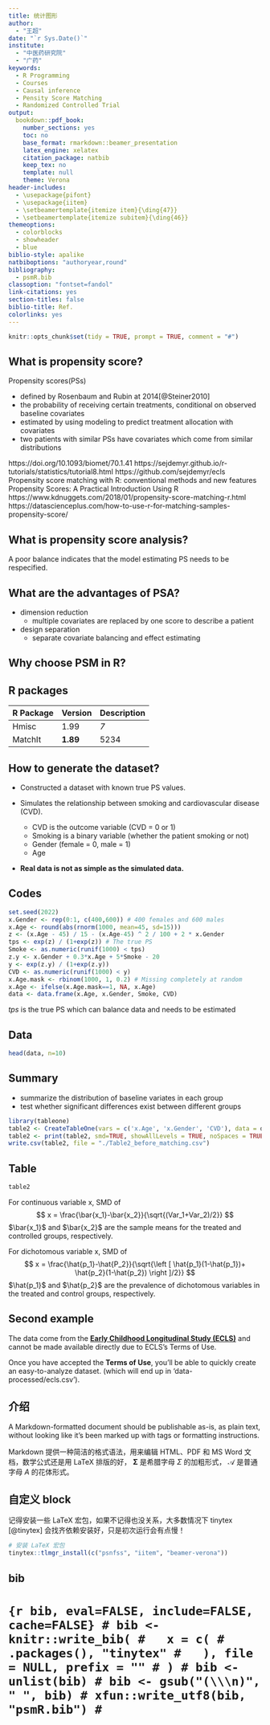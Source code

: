 ```yaml
---
title: 统计图形
author: 
  - "王超"
date: "`r Sys.Date()`"
institute: 
  - "中医药研究院"
  - "广药"
keywords:
  - R Programming
  - Courses
  - Causal inference
  - Pensity Score Matching
  - Randomized Controlled Trial
output: 
  bookdown::pdf_book: 
    number_sections: yes
    toc: no
    base_format: rmarkdown::beamer_presentation
    latex_engine: xelatex
    citation_package: natbib
    keep_tex: no
    template: null
    theme: Verona
header-includes:
  - \usepackage{pifont}
  - \usepackage{iitem}
  - \setbeamertemplate{itemize item}{\ding{47}}
  - \setbeamertemplate{itemize subitem}{\ding{46}}
themeoptions: 
  - colorblocks
  - showheader
  - blue
biblio-style: apalike
natbiboptions: "authoryear,round"
bibliography: 
  - psmR.bib
classoption: "fontset=fandol"
link-citations: yes
section-titles: false
biblio-title: Ref.
colorlinks: yes
---
```


```r
knitr::opts_chunk$set(tidy = TRUE, prompt = TRUE, comment = "#")
```

## What is propensity score?

Propensity scores(PSs)

- defined by Rosenbaum and Rubin at 2014[@Steiner2010]\cite{the1983rosebaum}
- the probability of receiving certain treatments, conditional on observed baseline covariates
- estimated by using modeling to predict treatment allocation with covariates
- two patients with similar PSs have covariates which come from similar distributions

https://doi.org/10.1093/biomet/70.1.41
https://sejdemyr.github.io/r-tutorials/statistics/tutorial8.html
https://github.com/sejdemyr/ecls
Propensity score matching with R: conventional methods and new features
Propensity Scores: A Practical Introduction Using R
https://www.kdnuggets.com/2018/01/propensity-score-matching-r.html
https://datascienceplus.com/how-to-use-r-for-matching-samples-propensity-score/

## What is propensity score analysis?

 <!-- ![The framework of propensity score matching.](./61857-PB5-7762-R1.png) -->
A poor balance indicates that the model estimating PS needs 
to be respecified.

## What are the advantages of PSA?

- dimension reduction
  - multiple covariates are replaced by one score to describe a patient
- design separation
  - separate covariate balancing and effect estimating

## Why choose PSM in R?


## R packages

| R Package    | Version   |Description |
|--------------|-----------|------------|
| Hmisc | 1.99      | *7*        |
| MatchIt | **1.89**  | 5234       |

## How to generate the dataset?

- Constructed a dataset with known true PS values.

- Simulates the relationship between smoking and cardiovascular disease (CVD).

  - CVD is the outcome variable (CVD = 0 or 1)
  - Smoking is a binary variable (whether the patient smoking or not)
  - Gender (female = 0, male = 1)
  - Age

- **Real data is not as simple as the simulated data.**

## Codes

```r
set.seed(2022)
x.Gender <- rep(0:1, c(400,600)) # 400 females and 600 males
x.Age <- round(abs(rnorm(1000, mean=45, sd=15))) 
z <- (x.Age - 45) / 15 - (x.Age-45) ^ 2 / 100 + 2 * x.Gender
tps <- exp(z) / (1+exp(z)) # The true PS
Smoke <- as.numeric(runif(1000) < tps)
z.y <- x.Gender + 0.3*x.Age + 5*Smoke - 20
y <- exp(z.y) / (1+exp(z.y))
CVD <- as.numeric(runif(1000) < y)
x.Age.mask <- rbinom(1000, 1, 0.2) # Missing completely at random
x.Age <- ifelse(x.Age.mask==1, NA, x.Age)
data <- data.frame(x.Age, x.Gender, Smoke, CVD)
```
*tps* is the true PS which can balance data and needs 
to be estimated

## Data
```r
head(data, n=10)
```

## Summary
- summarize the distribution of baseline variates in each group
- test whether significant differences exist between different groups

\tiny
```r
library(tableone)
table2 <- CreateTableOne(vars = c('x.Age', 'x.Gender', 'CVD'), data = data, factorVars = c('x.Gender', 'CVD'), strata = 'Smoke', smd=TRUE)
table2 <- print(table2, smd=TRUE, showAllLevels = TRUE, noSpaces = TRUE, printToggle = FALSE)
write.csv(table2, file = "./Table2_before_matching.csv")
```
\normalsize

## Table
\tiny
```r
table2
```
\small
For continuous variable x, SMD of
$$
 x = \frac{\bar{x_1}-\bar{x_2}}{\sqrt{(Var_1+Var_2)/2}}
$$
\footnotesize
$\bar{x_1}$ and $\bar{x_2}$ are the sample means for the treated and controlled groups, respectively.

\small
For dichotomous variable x, SMD of
$$
 x = \frac{\hat{p_1}-\hat{P_2}}{\sqrt{\left [ \hat{p_1}(1-\hat{p_1})+ \hat{p_2}(1-\hat{p_2}) \right ]/2}}
$$
\footnotesize
$\hat{p_1}$ and $\hat{p_2}$ are the prevalence of dichotomous variables in the treated and control groups, respectively.
\normalsize

## Second example

The data come from the [**Early Childhood Longitudinal Study (ECLS)**](https://www.childandfamilydataarchive.org/cfda/archives/cfda/studies/4075) and cannot be made available directly due to ECLS's Terms of Use. 

Once you have accepted the **Terms of Use**, you'll be able to quickly create an easy-to-analyze dataset.
(which will end up in 'data-processed/ecls.csv').

## 介绍

::: {.quotation data-latex="[John Gruber]"}
A Markdown-formatted document should be publishable as-is, as plain text, 
without looking like it’s been marked up with tags or formatting instructions.  
:::

Markdown 提供一种简洁的格式语法，用来编辑 HTML、PDF 和 MS Word 文档，数学公式还是用 LaTeX 排版的好， 
$\boldsymbol{\Sigma}$ 是希腊字母 $\Sigma$ 的加粗形式，
$\mathcal{A}$ 是普通字母 $A$ 的花体形式。

## 自定义 block

::: {.exampleblock data-latex="{提示}"}
记得安装一些 LaTeX 宏包，如果不记得也没关系，大多数情况下 tinytex [@tinytex] 会找齐依赖安装好，只是初次运行会有点慢！

```r
# 安装 LaTeX 宏包
tinytex::tlmgr_install(c("psnfss", "iitem", "beamer-verona"))
```
:::

## bib

# ```{r bib, eval=FALSE, include=FALSE, cache=FALSE}
# bib <- knitr::write_bib(
#   x = c(
#     .packages(), "tinytex"
#   ), file = NULL, prefix = ""
# )
# bib <- unlist(bib)
# bib <- gsub("(\\\n)", " ", bib)
# xfun::write_utf8(bib, "psmR.bib")
# ```
